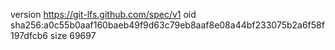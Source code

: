 version https://git-lfs.github.com/spec/v1
oid sha256:a0c55b0aaf160baeb49f9d63c79eb8aaf8e08a44bf233075b2a6f58f197dfcb6
size 69697
